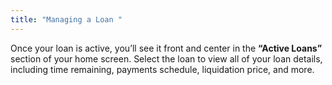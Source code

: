 ```yaml
---
title: "Managing a Loan "
---
```


Once your loan is active, you’ll see it front and center in the **“Active Loans”** section of your home screen. Select the loan to view all of your loan details, including time remaining, payments schedule, liquidation price, and more.